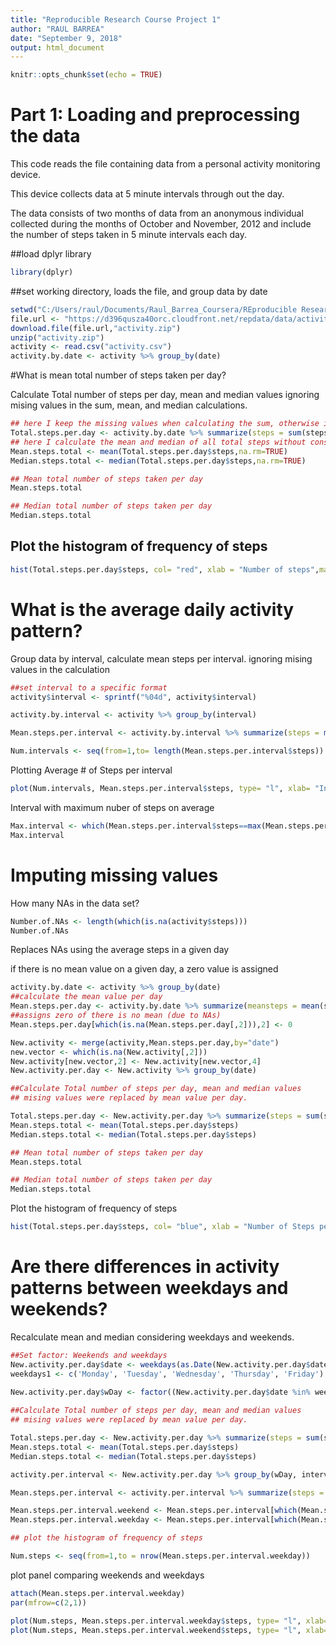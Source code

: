 ---
title: "Reproducible Research Course Project 1"
author: "RAUL BARREA"
date: "September 9, 2018"
output: html_document
---

```{r setup, include=FALSE}
knitr::opts_chunk$set(echo = TRUE)
```

# Part 1: Loading and preprocessing the data
This code reads the file containing  data from a personal activity monitoring device. 

This device collects data at 5 minute intervals through out the day. 

The data consists of two months of data from an anonymous individual 
collected during the months of October and November, 2012 
and include the number of steps taken in 5 minute intervals each day.

##load dplyr library
```{r message=FALSE}
library(dplyr)
```

##set working directory, loads the file, and group data by date


```{r }
setwd("C:/Users/raul/Documents/Raul_Barrea_Coursera/REproducible Research")
file.url <- "https://d396qusza40orc.cloudfront.net/repdata/data/activity.zip"
download.file(file.url,"activity.zip")
unzip("activity.zip")
activity <- read.csv("activity.csv")
activity.by.date <- activity %>% group_by(date)

```

#What is mean total number of steps taken per day?

Calculate Total number of steps per day, mean and median values
ignoring mising values in the sum, mean, and median calculations.

```{r , echo=TRUE}
## here I keep the missing values when calculating the sum, otherwise it will replace the sum by zero.
Total.steps.per.day <- activity.by.date %>% summarize(steps = sum(steps))
## here I calculate the mean and median of all total steps without considering the NAs
Mean.steps.total <- mean(Total.steps.per.day$steps,na.rm=TRUE)
Median.steps.total <- median(Total.steps.per.day$steps,na.rm=TRUE)

## Mean total number of steps taken per day
Mean.steps.total

## Median total number of steps taken per day
Median.steps.total

```

## Plot the histogram of frequency of steps

```{r}
hist(Total.steps.per.day$steps, col= "red", xlab = "Number of steps",main= "Total number of steps/day", ylim = c(0, 20),xlim=c(0,25000),breaks=8)

```

# What is the average daily activity pattern?
Group data by interval, calculate mean steps per interval. 
ignoring mising values in the calculation

```{r}

##set interval to a specific format
activity$interval <- sprintf("%04d", activity$interval)

activity.by.interval <- activity %>% group_by(interval)

Mean.steps.per.interval <- activity.by.interval %>% summarize(steps = mean(steps,na.rm=TRUE))

Num.intervals <- seq(from=1,to= length(Mean.steps.per.interval$steps))
```

Plotting Average # of Steps per interval 
```{r}
plot(Num.intervals, Mean.steps.per.interval$steps, type= "l", xlab= "Interval", ylab= "Steps",main="Average # of Steps/Time interval", col="red" , lwd=2)
```

Interval with maximum nuber of steps on average
```{r echo=TRUE}
Max.interval <- which(Mean.steps.per.interval$steps==max(Mean.steps.per.interval$steps))
Max.interval
```

# Imputing missing values
How many NAs in the data set?
```{r}
Number.of.NAs <- length(which(is.na(activity$steps)))
Number.of.NAs
```

Replaces NAs using the average steps in a given day

if there is no mean value on a given day, a zero value is assigned
```{r}
activity.by.date <- activity %>% group_by(date)
##calculate the mean value per day
Mean.steps.per.day <- activity.by.date %>% summarize(meansteps = mean(steps,na.rm=TRUE))
##assigns zero of there is no mean (due to NAs)
Mean.steps.per.day[which(is.na(Mean.steps.per.day[,2])),2] <- 0

New.activity <- merge(activity,Mean.steps.per.day,by="date")
new.vector <- which(is.na(New.activity[,2]))
New.activity[new.vector,2] <- New.activity[new.vector,4]
New.activity.per.day <- New.activity %>% group_by(date)

##Calculate Total number of steps per day, mean and median values
## mising values were replaced by mean value per day.

Total.steps.per.day <- New.activity.per.day %>% summarize(steps = sum(steps))
Mean.steps.total <- mean(Total.steps.per.day$steps)
Median.steps.total <- median(Total.steps.per.day$steps)

## Mean total number of steps taken per day
Mean.steps.total

## Median total number of steps taken per day
Median.steps.total
```

Plot the histogram of frequency of steps

```{r}

hist(Total.steps.per.day$steps, col= "blue", xlab = "Number of Steps per day",main= "Total number of steps/day", ylim = c(0, 20),xlim=c(0,25000),breaks=8)

```

# Are there differences in activity patterns between weekdays and weekends?


Recalculate mean and median considering weekdays and weekends.

```{r}
##Set factor: Weekends and weekdays
New.activity.per.day$date <- weekdays(as.Date(New.activity.per.day$date, format = "%Y-%m-%d"))
weekdays1 <- c('Monday', 'Tuesday', 'Wednesday', 'Thursday', 'Friday')

New.activity.per.day$wDay <- factor((New.activity.per.day$date %in% weekdays1), levels=c("FALSE", "TRUE"), labels=c('weekend', 'weekday'))
                                    
##Calculate Total number of steps per day, mean and median values
## mising values were replaced by mean value per day.

Total.steps.per.day <- New.activity.per.day %>% summarize(steps = sum(steps))
Mean.steps.total <- mean(Total.steps.per.day$steps)
Median.steps.total <- median(Total.steps.per.day$steps)

activity.per.interval <- New.activity.per.day %>% group_by(wDay, interval)

Mean.steps.per.interval <- activity.per.interval %>% summarize(steps = mean(steps,na.rm=TRUE))

Mean.steps.per.interval.weekend <- Mean.steps.per.interval[which(Mean.steps.per.interval$wDay=="weekend"),]
Mean.steps.per.interval.weekday <- Mean.steps.per.interval[which(Mean.steps.per.interval$wDay=="weekday"),]

## plot the histogram of frequency of steps

Num.steps <- seq(from=1,to = nrow(Mean.steps.per.interval.weekday))

```

plot panel comparing weekends and weekdays
```{r}
attach(Mean.steps.per.interval.weekday)
par(mfrow=c(2,1)) 

plot(Num.steps, Mean.steps.per.interval.weekday$steps, type= "l", xlab= "Interval", ylab= "Steps",main="Average # of Steps/Time interval on Weekdays", col="red" , lwd=2)
plot(Num.steps, Mean.steps.per.interval.weekend$steps, type= "l", xlab= "Interval", ylab= "Steps",main="Average # of Steps/Time interval on weekends", col="blue" , lwd=2)
```

